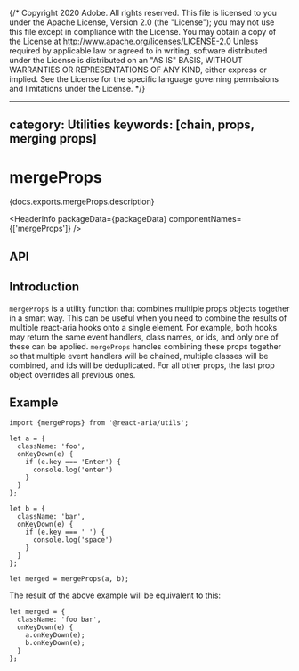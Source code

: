 {/* Copyright 2020 Adobe. All rights reserved.
This file is licensed to you under the Apache License, Version 2.0 (the "License");
you may not use this file except in compliance with the License. You may obtain a copy
of the License at http://www.apache.org/licenses/LICENSE-2.0
Unless required by applicable law or agreed to in writing, software distributed under
the License is distributed on an "AS IS" BASIS, WITHOUT WARRANTIES OR REPRESENTATIONS
OF ANY KIND, either express or implied. See the License for the specific language
governing permissions and limitations under the License. */}



---
category: Utilities
keywords: [chain, props, merging props]
---

# mergeProps

<PageDescription>{docs.exports.mergeProps.description}</PageDescription>

<HeaderInfo
  packageData={packageData}
  componentNames={['mergeProps']} />

## API

<FunctionAPI function={docs.exports.mergeProps} links={docs.links} />

## Introduction

`mergeProps` is a utility function that combines multiple props objects together in a smart way.
This can be useful when you need to combine the results of multiple react-aria hooks onto a single
element. For example, both hooks may return the same event handlers, class names, or ids, and only
one of these can be applied. `mergeProps` handles combining these props together so that multiple
event handlers will be chained, multiple classes will be combined, and ids will be deduplicated.
For all other props, the last prop object overrides all previous ones.

## Example

```tsx
import {mergeProps} from '@react-aria/utils';

let a = {
  className: 'foo',
  onKeyDown(e) {
    if (e.key === 'Enter') {
      console.log('enter')
    }
  }
};

let b = {
  className: 'bar',
  onKeyDown(e) {
    if (e.key === ' ') {
      console.log('space')
    }
  }
};

let merged = mergeProps(a, b);
```

The result of the above example will be equivalent to this:

```tsx
let merged = {
  className: 'foo bar',
  onKeyDown(e) {
    a.onKeyDown(e);
    b.onKeyDown(e);
  }
};
```
